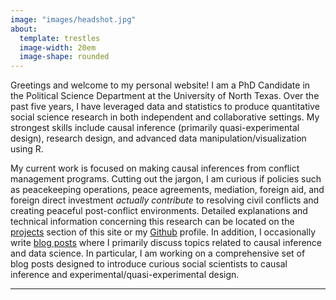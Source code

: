 ```yaml
---
image: "images/headshot.jpg"
about:
  template: trestles
  image-width: 20em
  image-shape: rounded
---
```


Greetings and welcome to my personal website! I am a PhD Candidate in the Political Science Department at the University of North Texas. Over the past five years, I have leveraged data and statistics to produce quantitative social science research in both independent and collaborative settings. My strongest skills include causal inference (primarily quasi-experimental design), research design, and advanced data manipulation/visualization using R.

:::a
My current work is focused on making causal inferences from conflict management programs. Cutting out the jargon, I am curious if policies such as peacekeeping operations, peace agreements, mediation, foreign aid, and foreign direct investment *actually contribute* to resolving civil conflicts and creating peaceful post-conflict environments. Detailed explanations and technical information concerning this research can be located on the [projects](Projects/index.qmd) section of this site or my [Github](https://github.com/Brian-Lookabaugh) profile. In addition, I occasionally write [blog posts](Blog/index.qmd) where I primarily discuss topics related to causal inference and data science. In particular, I am working on a comprehensive set of blog posts designed to introduce curious social scientists to causal inference and experimental/quasi-experimental design. 
:::
---

